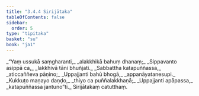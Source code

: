 ```yaml
---
title: "3.4.4 Sirijātaka"
tableOfContents: false
sidebar:
  order: 5
type: "tipitaka"
basket: "su"
book: "ja1"
---
```



<DynamicBreadcrumb />

<Division number="100" book="ja1" bookNo="22" page="238">

<Paragraph number="808" type="verses" book="ja1">
_“Yaṃ ussukā saṃgharanti,_  
_alakkhikā bahuṃ dhanaṃ;_  
_Sippavanto asippā ca,_  
_lakkhivā tāni bhuñjati._  

</Paragraph>

</Division>
<Division number="101" book="ja1" bookNo="22" page="238">

<Paragraph number="809" type="verses" book="ja1">
_Sabbattha katapuññassa,_  
_aticcaññeva pāṇino;_  
_Uppajjanti bahū bhogā,_  
_appanāyatanesupi._  

</Paragraph>

</Division>
<Division number="102" book="ja1" bookNo="22" page="238">

<Paragraph number="810" type="verses" book="ja1">
_Kukkuṭo maṇayo daṇḍo,_  
_thiyo ca puññalakkhaṇā;_  
_Uppajjanti apāpassa,_  
_katapuññassa jantuno”ti._  


</Paragraph>
</Division>

<Paragraph number="811" type="center" book="ja1">
Sirijātakaṃ catutthaṃ.
</Paragraph>